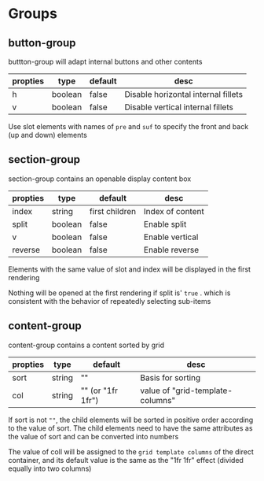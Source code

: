# Groups

## button-group

buttton-group will adapt internal buttons and other contents

|propties|type|default|desc|
|---|---|---|---|
|h|boolean|false|Disable horizontal internal fillets|
|v|boolean|false|Disable vertical internal fillets|

Use slot elements with names of `pre` and `suf` to specify the front and back (up and down) elements

## section-group

section-group contains an openable display content box

|propties|type|default|desc|
|---|---|---|---|
|index|string|first children|Index of content|
|split|boolean|false|Enable split|
|v|boolean|false|Enable vertical|
|reverse|boolean|false|Enable reverse|

Elements with the same value of slot and index will be displayed in the first rendering

Nothing will be opened at the first rendering if split is' `true` . which is consistent with the behavior of repeatedly selecting sub-items

## content-group

content-group contains a content sorted by grid

|propties|type|default|desc|
|---|---|---|---|
|sort|string|""|Basis  for sorting|
|col|string|"" (or "1fr 1fr")|value of "grid-template-columns"|


If sort is not `""`, the child elements will be sorted in positive order according to the value of sort. The child elements need to have the same attributes as the value of sort and can be converted into numbers

The value of coll will be assigned to the `grid template columns` of the direct container, and its default value is the same as the "1fr 1fr" effect (divided equally into two columns)
